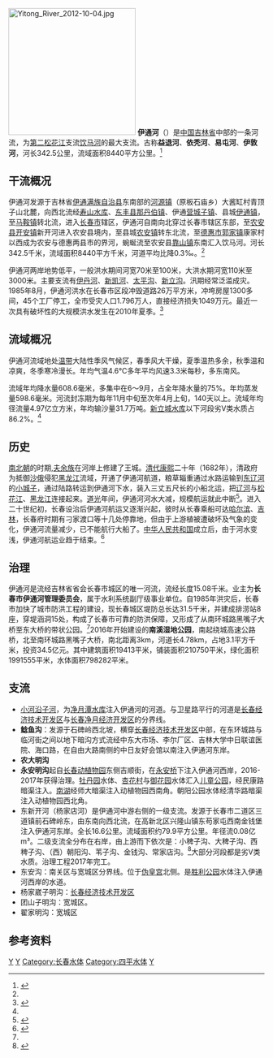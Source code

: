 {{Otheruses
|subject=中国东北的一条河流
|other=法国的同名河流
|伊通河 (法国)
}}
{{Geobox|河流
| name = 伊通河
| image = Yitong River in winter.jpg
| image_caption =冬季的伊通河，摄于伊通满族自治县伊通镇北大桥上，面朝西。
| image_size =250px
| country = {{PRC}}
| parent = [[黑龙江|黑龙江]]流域[[松花江|松花江]]水系[[饮马河|饮马河]]支流
| tributary_left = [[新凯河|新凯河]]
| tributary_right =[[伊丹河|伊丹河]]
| city = [[伊通满族自治县|伊通满族自治县]]、[[长春市|长春市]]、[[农安县|农安县]]
| landmark = 
| source = [[吉林省|吉林省]][[四平市|四平市]]伊通满族自治县[[河源镇|河源镇]]大酱缸村青顶子山北麓
| source_location = | source_region = | source_country =
| source_elevation = 
| source_lat_d =43 | source_lat_m =06 | source_lat_s =24 | source_lat_NS =N
| source_long_d =125 | source_long_m =39 | source_long_s =22 | source_long_EW =E
| mouth = 吉林省长春市农安县[[靠山镇_(农安县)|靠山镇]][[饮马河|饮马河]]
| mouth_location = | mouth_region = | mouth_country =
| mouth_elevation = 0
| mouth_lat_d =44 | mouth_lat_m =46 | mouth_lat_s =06 | mouth_lat_NS =N
| mouth_long_d =125 | mouth_long_m =41 | mouth_long_s =22 | mouth_long_EW =E
<!-- *** 数据 *** -->
| length = 342.5
| width = 
| depth = 
| volume =
| watershed = 8440
| discharge = 
| discharge_max =
| discharge_min =
<!-- *** 地图 *** -->
| map =Map of the Yinma River.jpg
| map_caption = 饮马河流域示意图
| map_background = 
| map_locator =
| map_locator_x =
| map_locator_y = 
<!-- *** 网站 *** --> 
| website =
| commons =
<!-- *** 脚注 *** -->
| footnotes =
}}
[[File:Yitong_River_2012-10-04.jpg|250px]]
'''伊通河'''（{{cn-span|{{lang-mnc|ᡳᡨᡠᠩ<br>ᡠᠯᠠ|z=Ituŋ ula}}|date=2021年8月}}）是[[中国|中国]][[吉林省|吉林省]]中部的一条河流，为[[第二松花江|第二松花江]]支流[[饮马河|饮马河]]的最大支流。古称'''益退河'''、'''依秃河'''、'''易屯河'''、'''伊敦河'''，{{or|{{cn-span|[[满语|满语]]音译，意为“洪大、汹涌、粗犷的河”。|date=2021年2月}}|date=2021年2月}}河长342.5公里，流域面积8440平方公里。<ref name="中国河湖大典">{{cite book zh |author=《[[中国河湖大典|中国河湖大典]]》编纂委员会 |title=《中国河湖大典·黑龙江、辽河卷》 |format=M |edition=1 |location=北京 |publisher=中国水利水电出版社 |date=2014年4月 |pages=145页 |id= ISBN 978-7-5170-1950-3}}</ref>

==干流概况==
伊通河发源于吉林省[[伊通满族自治县|伊通满族自治县]]东南部的[[河源镇|河源镇]]（原板石庙乡）大酱缸村青顶子山北麓，向西北流经[[寿山水库|寿山水库]]、[[东丰县|东丰县]][[那丹伯镇|那丹伯镇]]、伊通[[营城子镇|营城子镇]]、县城[[伊通镇|伊通镇]]，至[[马鞍镇_(伊通县)|马鞍镇]]转北流，进入[[长春市|长春市]]辖区，伊通河自南向北穿过长春市辖区东部，至[[农安县|农安县]][[开安镇|开安镇]]新开河进入农安县境内，至县城[[农安镇|农安镇]]转东北流，至[[德惠市|德惠市]][[郭家镇_(德惠市)|郭家镇]]康家村以西成为农安与德惠两县市的界河，蜿蜒流至农安县[[靠山镇_(农安县)|靠山镇]]东南汇入饮马河。河长342.5千米，流域面积8440平方千米，河道平均比降0.3‰。<ref name="中国河湖大典"/>

伊通河两岸地势低平，一般洪水期间河宽70米至100米，大洪水期河宽110米至3000米。主要支流有[[伊丹河|伊丹河]]、[[新凯河|新凯河]]、[[太平沟|太平沟]]、[[新立沟|新立沟]]。汛期经常泛滥成灾。1985年8月，伊通河洪水在长春市区段冲毁道路26万平方米，冲垮房屋1300多间，45个工厂停工，全市受灾人口1.796万人，直接经济损失1049万元。最近一次具有破坏性的大规模洪水发生在2010年夏季。<ref>{{Cite news|title=视频：吉林伊通河流域遭遇历史罕见洪水|url=http://news.qq.com/a/20100723/001301.htm|publisher=腾讯新闻|date=2010-07-23|accessdate=2011-01-04|archive-date=2020-04-24|archive-url=https://web.archive.org/web/20200424015553/https://news.qq.com/a/20100723/001301.htm}}</ref>
==流域概况==
伊通河流域地处[[温带|温带]]大陆性季风气候区，春季风大干燥，夏季温热多余，秋季温和凉爽，冬季寒冷漫长。年均气温4.6℃多年平均风速3.3米每秒，多东南风。

流域年均降水量608.6毫米，多集中在6～9月，占全年降水量的75%。年均蒸发量598.6毫米。河流封冻期为每年11月中旬至次年4月上旬，140天以上。流域年均径流量4.97亿立方米，年均输沙量31.7万吨。[[新立城水库|新立城水库]]以下河段劣Ⅴ类水质占86.2%。<ref name="中国河湖大典"/>
==历史==
[[南北朝|南北朝]]的时期,[[扶餘|夫余族]]在河岸上修建了王城。[[清代|清代]][[康熙|康熙]]二十年（1682年），清政府为抵御[[沙俄|沙俄]]侵犯[[黑龙江|黑龙江]]流域，开通了伊通河航道，粮草辎重通过水路运输到[[东辽河|东辽河]]的[[小城子镇_(梨树县)|小城子]]，通过陆路转运到伊通河下水，装入三丈五尺长的小船北运，把[[辽河|辽河]]与[[松花江|松花江]]、[[黑龙江|黑龙江]]连接起来。[[道光|道光]]年间，伊通河河水大减，规模航运就此中断<ref>{{Cite news|title=“母亲河”的变迁——聚焦长春伊通河改造|url=http://env.people.com.cn/GB/1072/4620973.html|publisher=人民网|date=2010-07-24|accessdate=2011-01-04|archive-date=2016-03-04|archive-url=https://web.archive.org/web/20160304105331/http://env.people.com.cn/GB/1072/4620973.html}}</ref>。进入二十世纪初，长春设治后伊通河航运又逐渐兴起，彼时从长春乘船可达[[哈尔滨|哈尔滨]]、[[吉林市|吉林]]，长春府时期有刁家渡口等十几处停靠地，但由于上游植被遭破坏及气象的变化，伊通河流量减少，已不能航行大船了。[[中华人民共和国|中华人民共和国]]成立后，由于河水变浅，伊通河航运业趋于结束。<ref>{{Cite news|title=舟行伊通河|url=http://cswbszb.chinajilin.com.cn/html/2013-07/07/content_904423.htm|publisher=城市晚报|date=2013-07-07|accessdate=2015-12-11|archive-url=https://web.archive.org/web/20151222144843/http://cswbszb.chinajilin.com.cn/html/2013-07/07/content_904423.htm|archive-date=2015-12-22|dead-url=yes}}</ref>

==治理==
伊通河是流经吉林省省会长春市城区的唯一河流，流经长度15.08千米。业主为'''长春市伊通河管理委员会'''，属于水利系统副厅级事业单位。自1985年洪灾后，长春市加快了城市防洪工程的建设，现长春城区堤防总长达31.5千米，并建成排涝站8座，穿堤涵洞15处，构成了长春市可靠的防洪保障，又形成了从南环城路黑嘴子大桥至东大桥的带状公园。<ref name="中国河湖大典"/>2016年开始建设的'''南溪湿地公园'''，南起绕城高速公路桥，北至南环城路黑嘴子大桥，南北距离3km，河道长4.78km，占地3.1平方千米，投资34.5亿元。其中建筑面积19413平米，铺装面积210750平米，绿化面积1991555平米，水体面积798282平米。

==支流==
* [[小河沿子河|小河沿子河]]，为[[净月潭水库|净月潭水库]]注入伊通河的河道。与卫星路平行的河道是[[长春经济技术开发区|长春经济技术开发区]]与[[长春净月经济开发区|长春净月经济开发区]]的分界线。
* '''鲶鱼沟'''：发源于石碑岭西北坡，横穿[[长春经济技术开发区|长春经济技术开发区]]中部，在东环城路与临河街之间以地下暗沟方式流经中东大市场、李尔厂区、吉林大学中日联谊医院、海口路，在自由大路南侧的中日友好会馆以南注入伊通河东岸。
* '''农大明沟'''
* '''永安明沟'''起自[[长春动植物园|长春动植物园]]东侧吉顺街，在[[永安桥|永安桥]]下注入伊通河西岸，2016-2017年获得治理。[[牡丹园|牡丹园]]水体、[[杏花村|杏花村]]与[[地质宫|御花园]]水体汇入[[儿童公园|儿童公园]]，经民康路暗渠注入。[[南湖|南湖]]经师大暗渠注入动植物园西南角。朝阳公园水体经清华路暗渠注入动植物园西北角。
* 东新开河（杨家店河）是伊通河中游右侧的一级支流。发源于长春市二道区三道镇前石碑岭东，由东南向西北流，在高新北区兴隆山镇东苟家屯西南金钱堡注入伊通河东岸。全长16.6公里。流域面积约79.9平方公里。年径流0.08亿m³。二级支流全分布在右岸，由上游而下依次是：小稗子沟、大稗子沟、西稗子沟、（西）朝阳沟、苇子沟、金钱沟、常家店沟。<ref>{{Cite web |url=http://mt.sohu.com/20160816/n464498853.shtml |title=伊通河支流东新开河流域治理全面开启 |access-date=2016-12-29 |archive-date=2016-12-30 |archive-url=https://web.archive.org/web/20161230002445/http://mt.sohu.com/20160816/n464498853.shtml }}</ref>大部分河段都是劣Ⅴ类水质。治理工程2017年完工。
* 东安沟：南关区与宽城区分界线。位于[[伪皇宫|伪皇宫]]北侧。是[[胜利公园|胜利公园]]水体注入伊通河西岸的水道。
* 杨家崴子明沟：[[长春经济技术开发区|长春经济技术开发区]]
* 团山子明沟：宽城区。
* 翟家明沟：宽城区

==参考资料==
{{reflist}}
{{Commonscat|Yitong River}}
[[Category:吉林河流|Y]]
[[Category:松花江水系|Y]]
[[Category:长春水体|Category:长春水体]]
[[Category:四平水体|Category:四平水体]]
[[Category:伊通满族自治县|Y]]